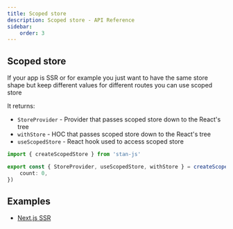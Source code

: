 ```yaml
---
title: Scoped store
description: Scoped store - API Reference
sidebar:
    order: 3
---
```


## Scoped store

If your app is SSR or for example you just want to have the same store shape but keep different values for different routes you can use scoped store

It returns:
- ``StoreProvider`` - Provider that passes scoped store down to the React's tree
- ``withStore`` - HOC that passes scoped store down to the React's tree
- ``useScopedStore`` - React hook used to access scoped store

```typescript
import { createScopedStore } from 'stan-js'

export const { StoreProvider, useScopedStore, withStore } = createScopedStore({
    count: 0,
})
``` 

## Examples

- [Next.js SSR](../../examples/nextjs)
